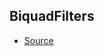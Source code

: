 ## BiquadFilters



- [Source](https://github.com/Androz2091/discord-player/blob/0ea7a3e/packages/equalizer/src/biquad/Coefficients.ts#L14)